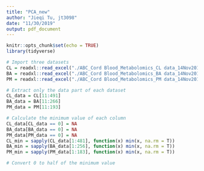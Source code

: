 ```yaml
---
title: "PCA_new"
author: "Jieqi Tu, jt3098"
date: "11/30/2019"
output: pdf_document
---
```


```r
knitr::opts_chunk$set(echo = TRUE)
library(tidyverse)
```

```r
# Import three datasets
CL = readxl::read_excel("./ABC_Cord Blood_Metabolomics_CL data_14Nov2019.xlsx") %>% as.data.frame() %>% janitor::clean_names()
BA = readxl::read_excel("./ABC_Cord Blood_Metabolomics_BA data_14Nov2019.xlsx") %>% as.data.frame() %>% janitor::clean_names()
PM = readxl::read_excel("./ABC_Cord Blood_Metabolomics_PM data_14Nov2019.xlsx") %>% as.data.frame() %>% janitor::clean_names()

# Extract only the data part of each dataset
CL_data = CL[11:491]
BA_data = BA[11:266]
PM_data = PM[11:193]
```

```r
# Calculate the minimum value of each column
CL_data[CL_data == 0] = NA
BA_data[BA_data == 0] = NA
PM_data[PM_data == 0] = NA
CL_min = sapply(CL_data[1:481], function(x) min(x, na.rm = T))
BA_min = sapply(BA_data[1:256], function(x) min(x, na.rm = T))
PM_min = sapply(PM_data[1:183], function(x) min(x, na.rm = T))

# Convert 0 to half of the minimum value

```

